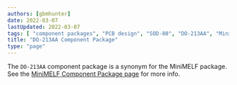 ```yaml
---
authors: [gbmhunter]
date: 2022-03-07
lastUpdated: 2022-03-07
tags: [ "component packages", "PCB design", "SOD-80", "DO-213AA", "MiniMELF" ]
title: "DO-213AA Component Package"
type: "page"
---
```


The `DO-213AA` component package is a synonym for the MiniMELF package. See the [MiniMELF Component Package page](/pcb-design/component-packages/minimelf-component-package/) for more info.

